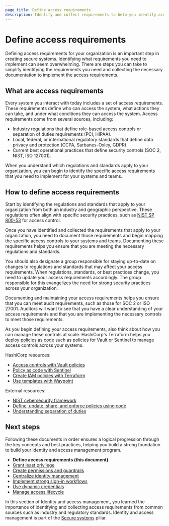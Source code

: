 ```yaml
---
page_title: Define access requirements
description: Identify and collect requirements to help you identify access requirements for your systems.
---
```


# Define access requirements

Defining access requirements for your organization is an important step in creating secure systems. Identifying what requirements you need to implement can seem overwhelming. There are steps you can take to simplify identifying the requirements you need and collecting the necessary documentation to implement the access requirements.

## What are access requirements

Every system you interact with today includes a set of access requirements. These
requirements define who can access the system, what actions they can take, and
under what conditions they can access the system. Access requirements come from
several sources, including:

- Industry regulations that define role-based access controls or separation of
  duties requirements (PCI, HIPAA).
- Local, federal, or international regulatory standards that define data privacy
  and protection (CCPA, Sarbanes-Oxley, GDPR).
- Current best operational practices that define security controls (SOC 2, NIST,
  ISO 127001).

When you understand which regulations and standards apply to your organization, you can
begin to identify the specific access requirements that you need to implement
for your systems and teams.

## How to define access requirements

Start by identifying the regulations and standards that apply to your organization from both an industry and geographic perspective. These regulations often align with specific security practices, such as [NIST SP 800-53](https://csrc.nist.gov/pubs/sp/800/53/r5/upd1/final) for access
control.

Once you have identified and collected the requirements that apply to your
organization, you need to document those requirements and begin mapping the
specific access controls to your systems and teams. Documenting these
requirements helps you ensure that you are meeting the necessary regulations and
standards.

You should also designate a group responsible for staying up-to-date on changes to
regulations and standards that may affect your access requirements. When
regulations, standards, or best practices change, you need to update your access
requirements accordingly. The group responsible for this evangelizes the need for
strong security practices across your organization.

Documenting and maintaining your access requirements helps you ensure that you
can meet audit requirements, such as those for SOC 2 or ISO 27001. Auditors will
want to see that you have a clear understanding of your access requirements and
that you are implementing the necessary controls to meet those requirements.

As you begin defining your access requirements, also think about how you can
manage these controls at scale. HashiCorp's Terraform helps you deploy [policies
as code](/well-architected-framework/secure-systems/compliance-and-governance/policy-as-code)
such as policies for Vault or Sentinel to manage access controls across your
systems.

HashiCorp resources:

- [Access controls with Vault policies](/vault/tutorials/policies/policies)
- [Policy as code with Sentinel](/sentinel/docs/concepts/policy-as-code)
- [Create IAM policies with Terraform](/terraform/tutorials/aws/aws-iam-policy)
- [Use templates with Waypoint](/waypoint/tutorials/hcp-waypoint/use-template)

External resources:

- [NIST cybersecurity framework](https://www.nist.gov/cyberframework)
- [Define, update, share, and enforce policies using code](https://developer.ibm.com/articles/policy-as-code-ansible-automation-engine-and-open-policy-agent/)
- [Understanding separation of duties](https://www.pingidentity.com/en/resources/blog/post/separation-of-duties.html)

## Next steps

Following these documents in order ensures a logical progression through the key
concepts and best practices, helping you build a strong foundation to build your
identity and access management program.

- **Define access requirements (this document)**
- [Grant least privilege](/well-architected-framework/secure-systems/identity-access-management/grant-least-privilege)
- [Create permissions and guardrails](/well-architected-framework/secure-systems/identity-access-management/create-permissions-guardrails)
- [Centralize identity management](/well-architected-framework/secure-systems/identity-access-management/centralize-identity-management)
- [Implement strong sign-in workflows](/well-architected-framework/secure-systems/identity-access-management/implement-strong-sign-in-workflows)
- [Use dynamic credentials](/well-architected-framework/secure-systems/identity-access-management/use-dynamic-credentials)
- [Manage access lifecycle](/well-architected-framework/secure-systems/identity-access-management/manage-access-lifecycle)

In this section of Identity and access management, you learned the importance
of identifying and collecting access requirements from common sources such as
industry and regulatory standards. Identity and access management is part of the
[Secure systems](/well-architected-framework/secure-systems) pillar.
